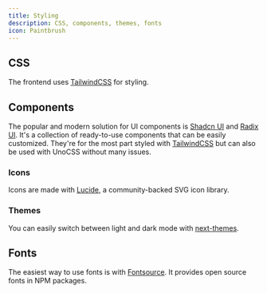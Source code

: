 ```yaml
---
title: Styling
description: CSS, components, themes, fonts
icon: Paintbrush
---
```


## CSS

The frontend uses [TailwindCSS](https://tailwindcss.com/) for styling.

## Components

The popular and modern solution for UI components is [Shadcn UI](https://ui.shadcn.com/) and [Radix UI](https://radix-ui.com/). It's a collection of ready-to-use components that can be easily customized. They're for the most part styled with [TailwindCSS](https://tailwindcss.com/) but can also be used with UnoCSS without many issues.

### Icons

Icons are made with [Lucide](https://lucide.dev/), a community-backed SVG icon library.

### Themes

You can easily switch between light and dark mode with [next-themes](https://github.com/pacocoursey/next-themes).

## Fonts

The easiest way to use fonts is with [Fontsource](https://fontsource.org/). It provides open source fonts in NPM packages.